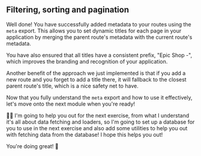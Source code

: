 ## Filtering, sorting and pagination

Well done! You have successfully added metadata to your routes using the `meta` export. 
This allows you to set dynamic titles for each page in your application by merging 
the parent route's metadata with the current route's metadata.

You have also ensured that all titles have a consistent prefix, "Epic Shop -", which
improves the branding and recognition of your application.

Another benefit of the approach we just implemented is that if you add a new route
and you forget to add a title there, it will fallback to the closest parent route's title,
which is a nice safety net to have.

Now that you fully understand the `meta` export and how to use it effectively, let's
move onto the next module when you're ready!

🧝‍♀️ I'm going to help you out for the next exercise, from what I understand it's all about
data fetching and loaders, so I'm going to set up a database for you to use in the next exercise
and also add some utilities to help you out with fetching data from the database! I hope
this helps you out!

You're doing great! 🚀